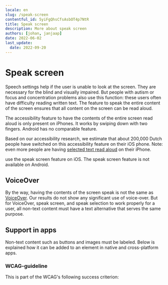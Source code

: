 ```yaml
---
locale: en
slug: /speak-screen
contentful_id: 5yiFgQhsCfsAsbOT4p7NtR
title: Speak screen
description: More about speak screen
authors: [johan, janjaap]
date: 2022-06-02
last_update:
  date: 2022-09-20
---
```


# Speak screen

Speech settings help if the user is unable to look at the screen. They are necessary for the blind and visually impaired. But people with autism or focus and concentration problems also use this function: these users often have difficulty reading written text. The feature to speak the entire content of the screen ensures that all content on the screen can be read aloud.

The accessibility feature to have the contents of the entire screen read aloud is only present on iPhones. It works by swiping down with two fingers. Android has no comparable feature.

Based on our accessibility research, we estimate that about 200,000 Dutch people have switched on this accessibility feature on their iOS phone. Note: even more people are having [selected text read aloud](/en/stats/speak-selection) on their iPhone.

<TwoColumnBlock>
  <LeftColumn>
    <ColumnRow>
      <PercentageBlock
        metrics={[
          { title: 'iOS - speak screen metric', key: 'ios-accessibility_is_speak_screen_enabled-true', isPercentage: true }
        ]}
        label="More about speak screen"
        url="/en/stats/speak-screen">
        use the speak screen feature on iOS.
      </PercentageBlock>
    </ColumnRow>
  </LeftColumn>
  <RightColumn>
    <ColumnRow>
      <TextBlock showBackgroundColor={true}>
        The speak screen feature is not available on Android.
        <CustomLink
          url="/en/stats/speak-screen"
          label="More about speak screen"
        />
      </TextBlock>
    </ColumnRow>
  </RightColumn>
</TwoColumnBlock>

<Quote
  quote="My iPhone is my third eye."
  name="Jeroen"
  image="/img/light/Blinde-app-gebruiker-Jeroen.jpg"
  alt="Jeroen - Asset"
  label="Read the interview with Jeroen"
  url="/en/articles/jeroen"
/>

## VoiceOver

By the way, having the contents of the screen speak is not the same as [VoiceOver](/en/stats/screen-reader). Our results do not show any significant use of voice-over. But for VoiceOver, speak screen, and speak selection to work properly for a user, all non-text content must have a text alternative that serves the same purpose.

## Support in apps

Non-text content such as buttons and images must be labeled. Below is explained how it can be added to an element in native and cross-platform apps.

<CodeSample id="accessibility-label" locale="en"/>

### WCAG-guideline

This is part of the WCAG's following success criterion:

<LinkList title="Text alternatives - link list" isHighlighted={false}>
  <LinkListItem
    url="/en/guidelines/wcag/success-criterion-1-1-1"
    title="Success Criterion 1.1.1 - Non-text Content - Level A"
  />
</LinkList>
